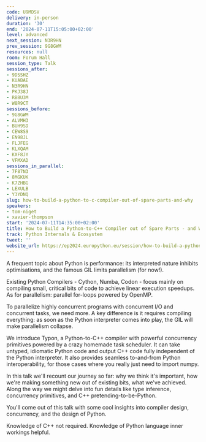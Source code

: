 ```yaml
---
code: U9MDSV
delivery: in-person
duration: '30'
end: '2024-07-11T15:05:00+02:00'
level: advanced
next_session: N3R9HN
prev_session: 9G8GWM
resources: null
room: Forum Hall
session_type: Talk
sessions_after:
- 9DSSHZ
- KUABAE
- N3R9HN
- PKJ38J
- RBBU3M
- W8R9CT
sessions_before:
- 9G8GWM
- ALVMH3
- BUH9SD
- CEW8S9
- EN98JL
- FLJFEG
- KLXQAM
- KXF8JY
- VFMXAD
sessions_in_parallel:
- 7F87N3
- 8MGKUK
- K7ZHBG
- LEXULB
- Y3YDNQ
slug: how-to-build-a-python-to-c-compiler-out-of-spare-parts-and-why
speakers:
- tom-niget
- xavier-thompson
start: '2024-07-11T14:35:00+02:00'
title: How to Build a Python-to-C++ Compiler out of Spare Parts - and Why
track: Python Internals & Ecosystem
tweet: ''
website_url: https://ep2024.europython.eu/session/how-to-build-a-python-to-c-compiler-out-of-spare-parts-and-why
---
```


A frequent topic about Python is performance: its interpreted nature inhibits optimisations, and the famous GIL limits parallelism (for now!).

Existing Python Compilers - Cython, Numba, Codon - focus mainly on compiling small, critical bits of code to achieve linear execution speedups. As for parallelism: parallel for-loops powered by OpenMP.

To parallelize highly concurrent programs with concurrent I/O and concurrent tasks, we need more. A key difference is it requires compiling everything: as soon as the Python interpreter comes into play, the GIL will make parallelism collapse.

We introduce Typon, a Python-to-C++ compiler with powerful concurrency primitives powered by a crazy homemade task scheduler. It can take untyped, idiomatic Python code and output C++ code fully independent of the Python interpreter. It also provides seamless to-and-from Python interoperability, for those cases where you really just need to import numpy.

In this talk we'll recount our journey so far: why we think it's important, how we're making something new out of existing bits, what we've achieved. Along the way we might delve into fun details like type inference, concurrency primitives, and C++ pretending-to-be-Python.

You'll come out of this talk with some cool insights into compiler design, concurrency, and the design of Python.

Knowledge of C++ not required. Knowledge of Python language inner workings helpful.
